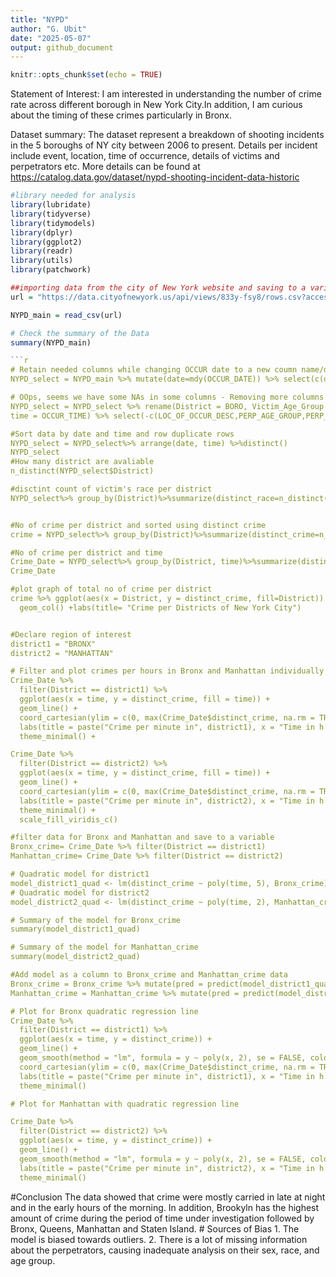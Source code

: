 ---
title: "NYPD"
author: "G. Ubit"
date: "2025-05-07"
output: github_document
---

```{r setup, include=FALSE}
knitr::opts_chunk$set(echo = TRUE)
```
Statement of Interest: I am interested in understanding  the number of crime rate across different borough in New York City.In addition, I am curious about the timing of these crimes particularly in Bronx.

Dataset summary: The dataset represent a breakdown of shooting incidents in the 5 boroughs of NY city between 2006 to present. Details per incident include event, location, time of occurrence, details of victims and perpetrators etc. More details can be found at <https://catalog.data.gov/dataset/nypd-shooting-incident-data-historic>

```{r}
#library needed for analysis
library(lubridate)
library(tidyverse)
library(tidymodels)
library(dplyr)
library(ggplot2)
library(readr)
library(utils)
library(patchwork)

##importing data from the city of New York website and saving to a variable
url = "https://data.cityofnewyork.us/api/views/833y-fsy8/rows.csv?accessType=DOWNLOAD"

NYPD_main = read_csv(url)

# Check the summary of the Data
summary(NYPD_main)

```{r}
# Retain needed columns while changing OCCUR date to a new coumn name/date object
NYPD_select = NYPD_main %>% mutate(date=mdy(OCCUR_DATE)) %>% select(c(date, OCCUR_TIME, BORO, LOC_OF_OCCUR_DESC,PERP_AGE_GROUP,PERP_AGE_GROUP, PERP_SEX,  PERP_RACE, VIC_AGE_GROUP,VIC_SEX, VIC_RACE, INCIDENT_KEY))

# OOps, seems we have some NAs in some columns - Removing more columns and renaming some of the remaining column
NYPD_select = NYPD_select %>% rename(District = BORO, Victim_Age_Group = VIC_AGE_GROUP, Victim_Sex = VIC_SEX, Victim_race=VIC_RACE, 
time = OCCUR_TIME) %>% select(-c(LOC_OF_OCCUR_DESC,PERP_AGE_GROUP,PERP_SEX,PERP_RACE))

#Sort data by date and time and row duplicate rows
NYPD_select = NYPD_select%>% arrange(date, time) %>%distinct()
NYPD_select
#How many district are avaliable
n_distinct(NYPD_select$District)

#disctint count of victim's race per district
NYPD_select%>% group_by(District)%>%summarize(distinct_race=n_distinct(Victim_race))


#No of crime per district and sorted using distinct crime
crime = NYPD_select%>% group_by(District)%>%summarize(distinct_crime=n_distinct(INCIDENT_KEY))%>% arrange(distinct_crime)

#No of crime per district and time
Crime_Date = NYPD_select%>% group_by(District, time)%>%summarize(distinct_crime=n_distinct(INCIDENT_KEY))
Crime_Date

#plot graph of total no of crime per district
crime %>% ggplot(aes(x = District, y = distinct_crime, fill=District)) +
  geom_col() +labs(title= "Crime per Districts of New York City")


#Declare region of interest
district1 = "BRONX"
district2 = "MANHATTAN"

# Filter and plot crimes per hours in Bronx and Manhattan individually
Crime_Date %>%
  filter(District == district1) %>%
  ggplot(aes(x = time, y = distinct_crime, fill = time)) +
  geom_line() +
  coord_cartesian(ylim = c(0, max(Crime_Date$distinct_crime, na.rm = TRUE))) +
  labs(title = paste("Crime per minute in", district1), x = "Time in h:m:s", y = "Distinct Crime") +
  theme_minimal() +

Crime_Date %>%
  filter(District == district2) %>%
  ggplot(aes(x = time, y = distinct_crime, fill = time)) +
  geom_line() +
  coord_cartesian(ylim = c(0, max(Crime_Date$distinct_crime, na.rm = TRUE))) +
  labs(title = paste("Crime per minute in", district2), x = "Time in h:m:s", y = "Distinct Crime") +
  theme_minimal() +
  scale_fill_viridis_c()

#filter data for Bronx and Manhattan and save to a variable
Bronx_crime= Crime_Date %>% filter(District == district1)
Manhattan_crime= Crime_Date %>% filter(District == district2)

# Quadratic model for district1
model_district1_quad <- lm(distinct_crime ~ poly(time, 5), Bronx_crime)
# Quadratic model for district2
model_district2_quad <- lm(distinct_crime ~ poly(time, 2), Manhattan_crime)

# Summary of the model for Bronx_crime
summary(model_district1_quad)

# Summary of the model for Manhattan_crime
summary(model_district2_quad)

#Add model as a column to Bronx_crime and Manhattan_crime data
Bronx_crime = Bronx_crime %>% mutate(pred = predict(model_district1_quad))
Manhattan_crime = Manhattan_crime %>% mutate(pred = predict(model_district2_quad))

# Plot for Bronx quadratic regression line
Crime_Date %>%
  filter(District == district1) %>%
  ggplot(aes(x = time, y = distinct_crime)) +
  geom_line() +
  geom_smooth(method = "lm", formula = y ~ poly(x, 2), se = FALSE, color = "blue") +
  coord_cartesian(ylim = c(0, max(Crime_Date$distinct_crime, na.rm = TRUE))) +
  labs(title = paste("Crime per minute in", district1), x = "Time in h:m:s", y = "Distinct Crime") +
  theme_minimal()

# Plot for Manhattan with quadratic regression line

Crime_Date %>%
  filter(District == district2) %>%
  ggplot(aes(x = time, y = distinct_crime)) +
  geom_line() +
  geom_smooth(method = "lm", formula = y ~ poly(x, 2), se = FALSE, color = "blue") +
  labs(title = paste("Crime per minute in", district2), x = "Time in h:m:s", y = "Distinct Crime") +
  theme_minimal()
```

#Conclusion
The data showed that crime were mostly carried in late at night and in the early hours of the morning. In addition, Brookyln has the highest amount of crime during the period of time under investigation followed by Bronx, Queens, Manhattan and Staten Island.
# Sources of Bias
1. The model is biased towards outliers.
2. There is a lot of missing information about the perpetrators, causing inadequate analysis on their sex, race, and age group.
